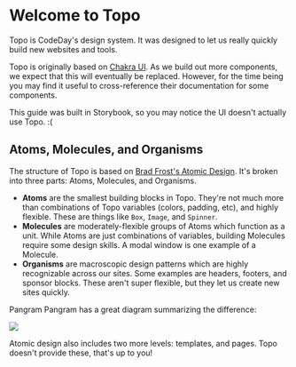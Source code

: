 
<Meta title="Introduction" component={Docs} />

# Welcome to Topo

Topo is CodeDay's design system. It was designed to let us really quickly build new websites and tools.

Topo is originally based on [Chakra UI](https://chakra-ui.com/getting-started). As we build out more components, we
expect that this will eventually be replaced. However, for the time being you may find it useful to cross-reference
their documentation for some components.

This guide was built in Storybook, so you may notice the UI doesn't actually use Topo. :(

## Atoms, Molecules, and Organisms

The structure of Topo is based on [Brad Frost's Atomic Design](https://atomicdesign.bradfrost.com/table-of-contents/).
It's broken into three parts: Atoms, Molecules, and Organisms.

- **Atoms** are the smallest building blocks in Topo. They're not much more than combinations of Topo variables (colors,
  padding, etc), and highly flexible. These are things like `Box`, `Image`, and `Spinner`.
- **Molecules** are moderately-flexible groups of Atoms which function as a unit. While Atoms are just combinations of
  variables, building Molecules require some design skills. A modal window is one example of a Molecule.
- **Organisms** are macroscopic design patterns which are highly recognizable across our sites. Some examples are
  headers, footers, and sponsor blocks. These aren't super flexible, but they let us create new sites quickly.

Pangram Pangram has a great diagram summarizing the difference:

![](https://f1.srnd.org/topo/stylebook/pangram-atomic-design.png)

Atomic design also includes two more levels: templates, and pages. Topo doesn't provide these, that's up to you!



<Preview>
  <Story name="Introduction">
    <Docs />
  </Story>
</Preview>
